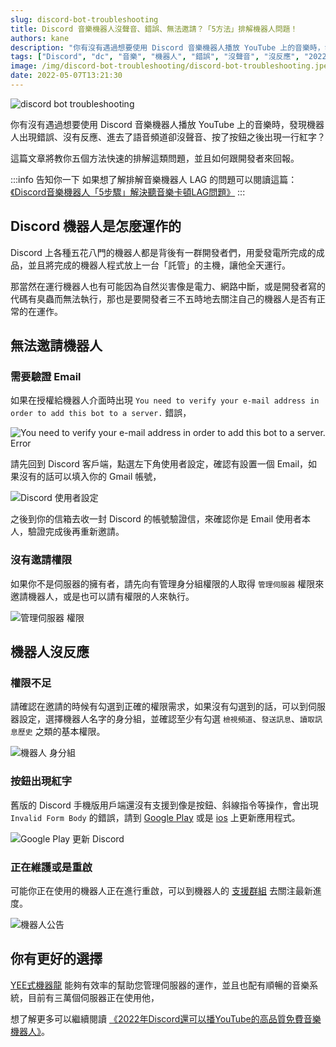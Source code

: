 ---
slug: discord-bot-troubleshooting
title: Discord 音樂機器人沒聲音、錯誤、無法邀請？「5方法」排解機器人問題！
authors: kane
description: "你有沒有遇過想要使用 Discord 音樂機器人播放 YouTube 上的音樂時，發現機器人出現錯誤、沒有反應、進去了語音頻道卻沒聲音、按了按鈕之後出現一行紅字？這篇文章將教你五個方法快速的排解這類問題，並且如何跟開發者來回報。"
tags: ["Discord", "dc", "音樂", "機器人", "錯誤", "沒聲音", "沒反應", "2022"]
image: /img/discord-bot-troubleshooting/discord-bot-troubleshooting.jpeg
date: 2022-05-07T13:21:30
---


![discord bot troubleshooting](/img/discord-bot-troubleshooting/discord-bot-troubleshooting.jpeg)

你有沒有遇過想要使用 Discord 音樂機器人播放 YouTube 上的音樂時，發現機器人出現錯誤、沒有反應、進去了語音頻道卻沒聲音、按了按鈕之後出現一行紅字？

這篇文章將教你五個方法快速的排解這類問題，並且如何跟開發者來回報。

:::info 告知你一下
如果想了解排解音樂機器人 LAG 的問題可以閱讀這篇：[《Discord音樂機器人「5步驟」解決聽音樂卡頓LAG問題》](/blog/fix-music-lag/)
:::

<TOCInline toc={toc}/>

## Discord 機器人是怎麼運作的

Discord 上各種五花八門的機器人都是背後有一群開發者們，用愛發電所完成的成品，並且將完成的機器人程式放上一台「託管」的主機，讓他全天運行。

那當然在運行機器人也有可能因為自然災害像是電力、網路中斷，或是開發者寫的代碼有臭蟲而無法執行，那也是要開發者三不五時地去關注自己的機器人是否有正常的在運作。
<!--truncate-->

<Adsense/>

## 無法邀請機器人

### 需要驗證 Email

如果在授權給機器人介面時出現 `You need to verify your e-mail address in order to add this bot to a server.` 錯誤，

![You need to verify your e-mail address in order to add this bot to a server. Error](/img/discord-bot-troubleshooting/oauth-error.jpg)

請先回到 Discord 客戶端，點選左下角使用者設定，確認有設置一個 Email，如果沒有的話可以填入你的 Gmail 帳號，

![Discord 使用者設定](/img/discord-bot-troubleshooting/user-settings.jpg)

之後到你的信箱去收一封 Discord 的帳號驗證信，來確認你是 Email 使用者本人，驗證完成後再重新邀請。

<Adsense/>

### 沒有邀請權限

如果你不是伺服器的擁有者，請先向有管理身分組權限的人取得 `管理伺服器` 權限來邀請機器人，或是也可以請有權限的人來執行。

![管理伺服器 權限](/img/discord-bot-troubleshooting/manage-server-permission.png)

## 機器人沒反應

### 權限不足

請確認在邀請的時候有勾選到正確的權限需求，如果沒有勾選到的話，可以到伺服器設定，選擇機器人名字的身分組，並確認至少有勾選 `檢視頻道`、`發送訊息`、`讀取訊息歷史` 之類的基本權限。

<Adsense/>

![機器人 身分組](/img/discord-bot-troubleshooting/bot-role.png)

### 按鈕出現紅字

舊版的 Discord 手機版用戶端還沒有支援到像是按鈕、斜線指令等操作，會出現 `Invalid Form Body` 的錯誤，請到 [Google Play](https://play.google.com/store/apps/details?id=com.discord) 或是 [ios](https://apps.apple.com/hk/app/discord-%E8%81%8A%E5%A4%A9-%E9%80%9A%E8%A9%B1%E8%88%87%E8%81%9A%E6%9C%83/id985746746) 上更新應用程式。

![Google Play 更新 Discord](/img/discord-bot-troubleshooting/update-discord.jpg)

<Adsense/>

### 正在維護或是重啟

可能你正在使用的機器人正在進行重啟，可以到機器人的 [支援群組](https://discord.gg/yeecord) 去關注最新進度。

![機器人公告](/img/discord-bot-troubleshooting/bot-announcement.png)

## 你有更好的選擇

[YEE式機器龍](/) 能夠有效率的幫助您管理伺服器的運作，並且也配有順暢的音樂系統，目前有三萬個伺服器正在使用他，

想了解更多可以繼續閱讀 [《2022年Discord還可以播YouTube的高品質免費音樂機器人》](/blog/how-to-invite-bot)。

<Adsense/>
